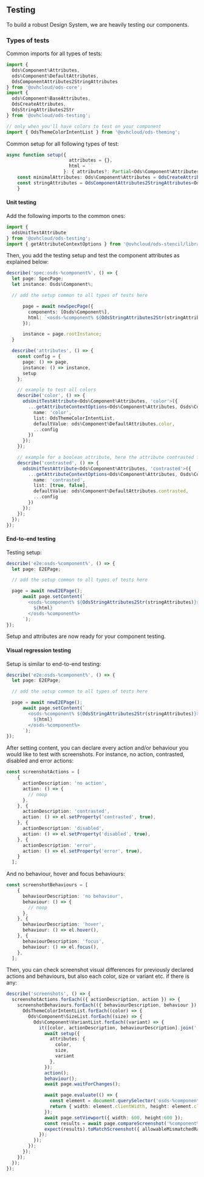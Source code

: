 ## Testing
To build a robust Design System, we are heavily testing our components.

### Types of tests

Common imports for all types of tests:
``` typescript
import {
  Ods%Component%Attributes,
  ods%Component%DefaultAttributes,
  OdsComponentAttributes2StringAttributes
} from '@ovhcloud/ods-core';
import {
  ods%Component%BaseAttributes,
  OdsCreateAttributes,
  OdsStringAttributes2Str
} from '@ovhcloud/ods-testing';

// only when you'll have colors to test on your component
import { OdsThemeColorIntentList } from '@ovhcloud/ods-theming';
```

Common setup for all following types of test:
``` typescript
async function setup({
                       attributes = {},
                       html = ``
                     }: { attributes?: Partial<Ods%Component%Attributes>, html?: string } = {}) {
    const minimalAttributes: Ods%Component%Attributes = OdsCreateAttributes(attributes, ods%Component%BaseAttributes);
    const stringAttributes = OdsComponentAttributes2StringAttributes<Ods%Component%Attributes>(minimalAttributes, ods%Component%DefaultAttributes);
    }
```

#### Unit testing
Add the following imports to the common ones:
``` typescript
import {
  odsUnitTestAttribute
} from '@ovhcloud/ods-testing';
import { getAttributeContextOptions } from '@ovhcloud/ods-stencil/libraries/stencil-testing';
```

Then, you add the testing setup and test the component attributes as explained below:
``` typescript
describe('spec:osds-%component%', () => {
  let page: SpecPage;
  let instance: Osds%Component%;

  // add the setup common to all types of tests here

      page = await newSpecPage({
        components: [Osds%Component%],
        html: `<osds-%component% ${OdsStringAttributes2Str(stringAttributes)}>${html}</osds-%component%>`,
      });

      instance = page.rootInstance;
  }

  describe('attributes', () => {
    const config = {
      page: () => page,
      instance: () => instance,
      setup
    };

    // example to test all colors
    describe('color', () => {
      odsUnitTestAttribute<Ods%Component%Attributes, 'color'>({
        ...getAttributeContextOptions<Ods%Component%Attributes, Osds%Component%, 'color'>({
          name: 'color',
          list: OdsThemeColorIntentList,
          defaultValue: ods%Component%DefaultAttributes.color,
          ...config
        })
      });
    });

    // example for a boolean attribute, here the attribute contrasted for instance
    describe('contrasted', () => {
      odsUnitTestAttribute<Ods%Component%Attributes, 'contrasted'>({
        ...getAttributeContextOptions<Ods%Component%Attributes, Osds%Component%, 'contrasted'>({
          name: 'contrasted',
          list: [true, false],
          defaultValue: ods%Component%DefaultAttributes.contrasted,
          ...config
        })
      });
    });
  });
});
```

#### End-to-end testing

Testing setup:
``` typescript
describe('e2e:osds-%component%', () => {
  let page: E2EPage;

  // add the setup common to all types of tests here

  page = await newE2EPage();
      await page.setContent(`
        <osds-%component% ${OdsStringAttributes2Str(stringAttributes)}>
          ${html}
        </osds-%component%>
      `);
});
```

Setup and attributes are now ready for your component testing.

#### Visual regression testing
Setup is similar to end-to-end testing:
``` typescript
describe('e2e:osds-%component%', () => {
  let page: E2EPage;

  // add the setup common to all types of tests here

  page = await newE2EPage();
      await page.setContent(`
        <osds-%component% ${OdsStringAttributes2Str(stringAttributes)}>
          ${html}
        </osds-%component%>
      `);
});
```

After setting content, you can declare every action and/or behaviour you would like to test with screenshots.
For instance, no action, contrasted, disabled and error actions:
``` typescript
const screenshotActions = [
    {
      actionDescription: 'no action',
      action: () => {
        // noop
      },
    }, {
      actionDescription: 'contrasted',
      action: () => el.setProperty('contrasted', true),
    }, {
      actionDescription: 'disabled',
      action: () => el.setProperty('disabled', true),
    }, {
      actionDescription: 'error',
      action: () => el.setProperty('error', true),
    }
  ];
```

And no behaviour, hover and focus behaviours:
``` typescript
const screenshotBehaviours = [
    {
      behaviourDescription: 'no behaviour',
      behaviour: () => {
        // noop
      },
    }, {
      behaviourDescription: 'hover',
      behaviour: () => el.hover(),
    }, {
      behaviourDescription: 'focus',
      behaviour: () => el.focus(),
    },
  ];
```

Then, you can check screenshot visual differences for previously declared actions and behaviours, but also each color, size or variant etc. if there is any:
``` typescript
describe('screenshots', () => {
  screenshotActions.forEach(({ actionDescription, action }) => {
    screenshotBehaviours.forEach(({ behaviourDescription, behaviour }) => {
      OdsThemeColorIntentList.forEach((color) => {
        Ods%Component%SizeList.forEach((size) => {
          Ods%Component%VariantList.forEach((variant) => {
            it([color, actionDescription, behaviourDescription].join(', '), async () => {
              await setup({
                attributes: {
                  color,
                  size,
                  variant
                },
              });
              action();
              behaviour();
              await page.waitForChanges();

              await page.evaluate(() => {
                const element = document.querySelector('osds-%component%') as HTMLElement;
                return { width: element.clientWidth, height: element.clientHeight };
              });
              await page.setViewport({ width: 600, height:600 });
              const results = await page.compareScreenshot('%component%', { fullPage: false, omitBackground: true });
              expect(results).toMatchScreenshot({ allowableMismatchedRatio: 0 });
            });
          });
        });
      });
    });
  });
});
```









